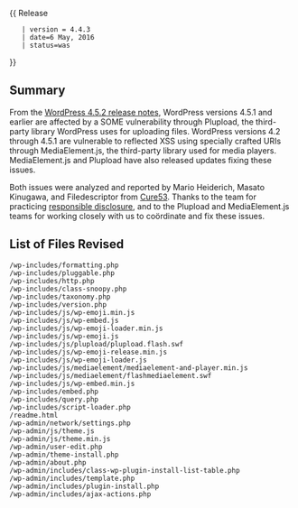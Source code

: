 {{Languages|
{{en|Version 4.4.3}}
{{ja|Version 4.4.3}}
}}
{{ Release
    | version = 4.4.3
    | date=6 May, 2016
    | status=was
}}

== Summary ==

From the [https://wordpress.org/news/2016/05/wordpress-4-5-2/ WordPress 4.5.2 release notes], WordPress versions 4.5.1 and earlier are affected by a SOME vulnerability through Plupload, the third-party library WordPress uses for uploading files. WordPress versions 4.2 through 4.5.1 are vulnerable to reflected XSS using specially crafted URIs through MediaElement.js, the third-party library used for media players. MediaElement.js and Plupload have also released updates fixing these issues.

Both issues were analyzed and reported by Mario Heiderich, Masato Kinugawa, and Filedescriptor from [https://cure53.de/ Cure53]. Thanks to the team for practicing [https://make.wordpress.org/core/handbook/testing/reporting-security-vulnerabilities/ responsible disclosure], and to the Plupload and MediaElement.js teams for working closely with us to coördinate and fix these issues.

== List of Files Revised ==
 
<pre>
/wp-includes/formatting.php
/wp-includes/pluggable.php
/wp-includes/http.php
/wp-includes/class-snoopy.php
/wp-includes/taxonomy.php
/wp-includes/version.php
/wp-includes/js/wp-emoji.min.js
/wp-includes/js/wp-embed.js
/wp-includes/js/wp-emoji-loader.min.js
/wp-includes/js/wp-emoji.js
/wp-includes/js/plupload/plupload.flash.swf
/wp-includes/js/wp-emoji-release.min.js
/wp-includes/js/wp-emoji-loader.js
/wp-includes/js/mediaelement/mediaelement-and-player.min.js
/wp-includes/js/mediaelement/flashmediaelement.swf
/wp-includes/js/wp-embed.min.js
/wp-includes/embed.php
/wp-includes/query.php
/wp-includes/script-loader.php
/readme.html
/wp-admin/network/settings.php
/wp-admin/js/theme.js
/wp-admin/js/theme.min.js
/wp-admin/user-edit.php
/wp-admin/theme-install.php
/wp-admin/about.php
/wp-admin/includes/class-wp-plugin-install-list-table.php
/wp-admin/includes/template.php
/wp-admin/includes/plugin-install.php
/wp-admin/includes/ajax-actions.php
</pre>